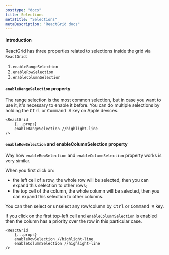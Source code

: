 ```yaml
---
posttype: "docs"
title: Selections
metaTitle: "Selections"
metaDescription: "ReactGrid docs"
---
```


#### Introduction

ReactGrid has three properties related to selections inside the grid via `ReactGrid`:

1. `enableRangeSelection`
2. `enableRowSelection`
3. `enableColumnSelection`

#### ```enableRangeSelection``` property

The range selection is the most common selection, but in case you want to use it, it's necessary to enable it before.
You can do multiple selections by holding the <kbd>Ctrl</kbd> or <kbd>Command ⌘</kbd> key on Apple devices.

```tsx
<ReactGrid
    {...props}
    enableRangeSelection //highlight-line
/>
```

#### ```enableRowSelection``` and enableColumnSelection property

Way how ```enableRowSelection``` and ```enableColumnSelection``` property works is very similar.

When you first click on:
- the left cell of a row, the whole row will be selected, then you can expand this selection to other rows;
- the top cell of the column, the whole column will be selected, then you can expand this selection to other columns.

You can then select or unselect any row/column by <kbd>Ctrl</kbd> or <kbd>Command ⌘</kbd> key.

If you click on the first top-left cell and ```enableColumnSelection``` is enabled then the column has a priority 
over the row in this particular case.

```tsx
<ReactGrid
    {...props}
    enableRowSelection //highlight-line
    enableColumnSelection //highlight-line
/>
```